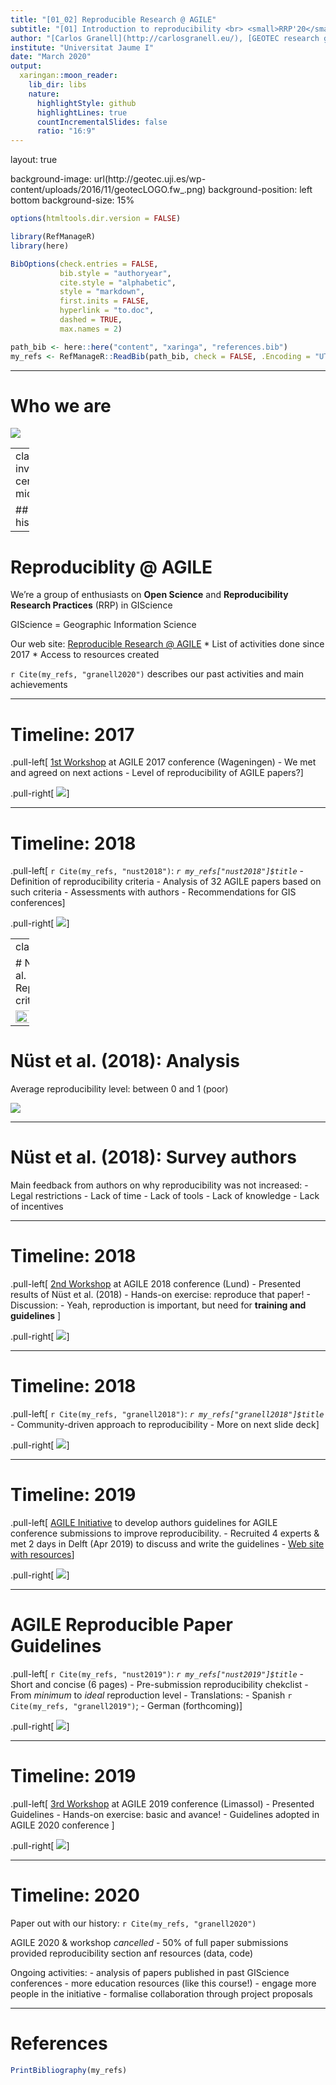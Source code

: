 ```yaml
---
title: "[01_02] Reproducible Research @ AGILE"
subtitle: "[01] Introduction to reproducibility <br> <small>RRP'20</small>"
author: "[Carlos Granell](http://carlosgranell.eu/), [GEOTEC research group](http://geotec.uji.es/)"
institute: "Universitat Jaume I"
date: "March 2020"
output:
  xaringan::moon_reader:
    lib_dir: libs
    nature:
      highlightStyle: github
      highlightLines: true
      countIncrementalSlides: false
      ratio: "16:9"
---
```


layout: true

background-image: url(http://geotec.uji.es/wp-content/uploads/2016/11/geotecLOGO.fw_.png)
background-position: left bottom
background-size: 15%


```r
options(htmltools.dir.version = FALSE)
```

```r
library(RefManageR)
library(here)

BibOptions(check.entries = FALSE,
           bib.style = "authoryear",
           cite.style = "alphabetic",
           style = "markdown",
           first.inits = FALSE,
           hyperlink = "to.doc",
           dashed = TRUE,
           max.names = 2)

path_bib <- here::here("content", "xaringa", "references.bib")
my_refs <- RefManageR::ReadBib(path_bib, check = FALSE, .Encoding = "UTF-8")
```

---

# Who we are


![](figs/AGILE01.png)


---
class: inverse, center, middle

## Our history

---

# Reproduciblity @ AGILE 

We're a group of enthusiasts on __Open Science__ and __Reproducibility Research Practices__ (RRP) in GIScience

GIScience = Geographic Information Science

Our web site: [Reproducible Research @ AGILE](https://o2r.info/reproducible-agile)
* List of activities done since 2017
* Access to resources created

`r Cite(my_refs, "granell2020")` describes our past activities and main achievements

---

# Timeline: 2017

.pull-left[
[1st Workshop](https://o2r.info/reproducible-agile/2017) at AGILE 2017 conference (Wageningen)
- We met and agreed on next actions
- Level of reproducibility of AGILE papers?
]

.pull-right[
![](figs/AGILE02.png)
]

---

# Timeline: 2018

.pull-left[
`r Cite(my_refs, "nust2018")`: _`r my_refs["nust2018"]$title`_
- Definition of reproducibility criteria
- Analysis of 32 AGILE papers based on such criteria
- Assessments with authors
- Recommendations for GIS conferences
]

.pull-right[
![](figs/AGILE03.png)
]

---
class: center

# Nüst et al. (2018): Reproducibility criteria

<img src="figs/AGILE04.png" width="65%"/>

---

# Nüst et al. (2018): Analysis

Average reproducibility level: between 0 and 1 (poor)

![](figs/AGILE05.png)

---

# Nüst et al. (2018): Survey authors

Main feedback from authors on why reproducibility was not increased:
- Legal restrictions
- Lack of time
- Lack of tools
- Lack of knowledge
- Lack of incentives


---

# Timeline: 2018

.pull-left[
[2nd Workshop](https://o2r.info/reproducible-agile/2018/) at AGILE 2018 conference (Lund)
- Presented results of Nüst et al. (2018)
- Hands-on exercise: reproduce that paper!
- Discussion:
  - Yeah, reproduction is important, but need for __training and guidelines__ 
]

.pull-right[
![](figs/AGILE06.png)
]

---

# Timeline: 2018

.pull-left[
`r Cite(my_refs, "granell2018")`: _`r my_refs["granell2018"]$title`_
- Community-driven approach to reproducibility 
- More on next slide deck
]

.pull-right[
![](figs/AGILE07.png)
]

---

# Timeline: 2019

.pull-left[
[AGILE Initiative](https://o2r.info/reproducible-agile/initiative/) to develop authors guidelines for AGILE conference submissions to improve reproducibility.
- Recruited 4 experts & met 2 days in Delft (Apr 2019) to discuss and write the guidelines
- [Web site with resources](https://osf.io/phmce/)
]

.pull-right[
![](figs/AGILE08.jpg)
]


---

# AGILE Reproducible Paper Guidelines

.pull-left[
`r Cite(my_refs, "nust2019")`: _`r my_refs["nust2019"]$title`_
- Short and concise (6 pages)
- Pre-submission reproducibility chekclist
- From _minimum_ to _ideal_ reproduction level
- Translations: 
  - Spanish `r Cite(my_refs, "granell2019")`; 
  - German (forthcoming)
]

.pull-right[
![](figs/AGILE09.png)
]


---

# Timeline: 2019

.pull-left[
[3rd Workshop](https://o2r.info/reproducible-agile/2019/) at AGILE 2019 conference (Limassol)
- Presented Guidelines
- Hands-on exercise: basic and avance!
- Guidelines adopted in AGILE 2020 conference 
]

.pull-right[
![](figs/AGILE10.png)
]

---

# Timeline: 2020

Paper out with our history: `r Cite(my_refs, "granell2020")`

AGILE 2020 & workshop _cancelled_
- 50% of full paper submissions provided reproducibility section anf resources (data, code)

Ongoing activities:
- analysis of papers published in past GIScience conferences 
- more education resources (like this course!)
- engage more people in the initiative
- formalise collaboration through project proposals


---

# References

```r
PrintBibliography(my_refs)
```

